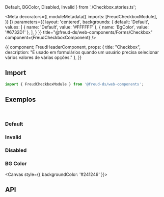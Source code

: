   Default,
  BGColor,
  Disabled,
  Invalid
} from './Checkbox.stories.ts';

<Meta
  decorators={[
    moduleMetadata({
      imports: [FreudCheckboxModule],
    })
  ]}
  parameters={{
    layout: 'centered',
    backgrounds: {
      default: 'Default',
      values: [
        { name: 'Default', value: '#FFFFFF' },
        { name: 'BgColor', value: '#6732D1' },
      ],
    }
  }}
title="@freud-ds/web-components/Forms/Checkbox" component={FreudCheckboxComponent} />

<Story name="Storyname-hidden">
  {{
    component: FreudHeaderComponent,
    props: {
      title: "Checkbox",
      description: "É usado em formulários quando um usuário precisa selecionar vários valores de várias opções."
    },
  }}
</Story>

## <a id="importing"></a>Import

```ts
import { FreudCheckboxModule } from '@freud-ds/web-components';
```

## <a id="exemplos"></a>Exemplos
<br />

### Default
<Canvas>
  <Story story={Default}/>
</Canvas>

### Invalid
<Canvas>
  <Story story={Invalid}/>
</Canvas>

### Disabled
<Canvas>
  <Story story={Disabled}/>
</Canvas>

### BG Color
<Canvas style={{ backgroundColor: '#241249' }}>
  <Story story={BGColor}/>
</Canvas>

## <a id="api"></a>API

<ArgsTable of={FreudCheckboxComponent} />
